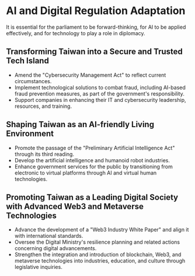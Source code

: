 # AI and Digital Regulation Adaptation

It is essential for the parliament to be forward-thinking, for AI to be applied effectively, and for technology to play a role in diplomacy.

## Transforming Taiwan into a Secure and Trusted Tech Island

- Amend the "Cybersecurity Management Act" to reflect current circumstances.
- Implement technological solutions to combat fraud, including AI-based fraud prevention measures, as part of the government's responsibility.
- Support companies in enhancing their IT and cybersecurity leadership, resources, and training.

## Shaping Taiwan as an AI-friendly Living Environment

- Promote the passage of the "Preliminary Artificial Intelligence Act" through its third reading.
- Develop the artificial intelligence and humanoid robot industries.
- Enhance government services for the public by transitioning from electronic to virtual platforms through AI and virtual human technologies.

## Promoting Taiwan as a Leading Digital Society with Advanced Web3 and Metaverse Technologies

- Advance the development of a "Web3 Industry White Paper" and align it with international standards.
- Oversee the Digital Ministry's resilience planning and related actions concerning digital advancements.
- Strengthen the integration and introduction of blockchain, Web3, and metaverse technologies into industries, education, and culture through legislative inquiries.
